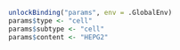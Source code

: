 ```r
unlockBinding("params", env = .GlobalEnv)
params$type <- "cell"
params$subtype <- "cell"
params$content <- "HEPG2"
```